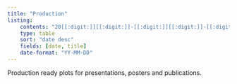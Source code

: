 ```yaml
---
title: "Production"
listing:
    contents: "20[[:digit:]][[:digit:]]-[[:digit:]][[:digit:]]-[[:digit:]][[:digit:]]-*.ipynb"
    type: table
    sort: "date desc"
    fields: [date, title]
    date-format: "YY-MM-DD"
---
```


Production ready plots for presentations, posters and publications.
